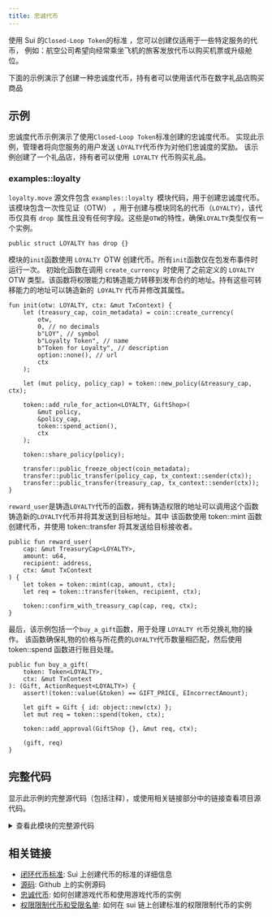 ```yaml
---
title: 忠诚代币
---
```


使用 Sui 的`Closed-Loop Token`的标准 ，您可以创建仅适用于一些特定服务的代币，
例如：航空公司希望向经常乘坐飞机的旅客发放代币以购买机票或升级舱位。

下面的示例演示了创建一种忠诚度代币，持有者可以使用该代币在数字礼品店购买商品

## 示例

忠诚度代币示例演示了使用`Closed-Loop Token`标准创建的忠诚度代币。
实现此示例，管理者将向您服务的用户发送 `LOYALTY`代币作为对他们忠诚度的奖励。
该示例创建了一个礼品店，持有者可以使用` LOYALTY` 代币购买礼品。

### examples::loyalty

`loyalty.move` 源文件包含 `examples::loyalty `模块代码，用于创建忠诚度代币。该模块包含一次性见证（OTW）
，用于创建与模块同名的代币（`LOYALTY`），该代币仅具有 `drop `属性且没有任何字段。这些是`OTW`的特性，确保`LOYALTY`类型仅有一个实例。

```move
public struct LOYALTY has drop {}
```

模块的`init`函数使用 `LOYALTY `OTW 创建代币。所有`init`函数仅在包发布事件时运行一次。
初始化函数在调用 `create_currency `时使用了之前定义的 `LOYALTY `OTW 类型。该函数将权限能力和铸造能力转移到发布合约的地址。持有这些可转移能力的地址可以铸造新的` LOYALTY` 代币并修改其属性。

```move
fun init(otw: LOYALTY, ctx: &mut TxContext) {
    let (treasury_cap, coin_metadata) = coin::create_currency(
        otw,
        0, // no decimals
        b"LOY", // symbol
        b"Loyalty Token", // name
        b"Token for Loyalty", // description
        option::none(), // url
        ctx
    );

    let (mut policy, policy_cap) = token::new_policy(&treasury_cap, ctx);

    token::add_rule_for_action<LOYALTY, GiftShop>(
        &mut policy,
        &policy_cap,
        token::spend_action(),
        ctx
    );

    token::share_policy(policy);

    transfer::public_freeze_object(coin_metadata);
    transfer::public_transfer(policy_cap, tx_context::sender(ctx));
    transfer::public_transfer(treasury_cap, tx_context::sender(ctx));
}
```

`reward_user`是铸造`LOYALTY`代币的函数，拥有铸造权限的地址可以调用这个函数铸造新的`LOYALTY`代币并将其发送到目标地址。其中
该函数使用 token::mint 函数创建代币，并使用 token::transfer 将其发送给目标接收者。

```move
public fun reward_user(
    cap: &mut TreasuryCap<LOYALTY>,
    amount: u64,
    recipient: address,
    ctx: &mut TxContext
) {
    let token = token::mint(cap, amount, ctx);
    let req = token::transfer(token, recipient, ctx);

    token::confirm_with_treasury_cap(cap, req, ctx);
}
```

最后，该示例包括一个`buy_a_gift`函数，用于处理 `LOYALTY 代`币兑换礼物的操作。
该函数确保礼物的价格与所花费的`LOYALTY`代币数量相匹配，然后使用 token::spend 函数进行账目处理。

```move
public fun buy_a_gift(
    token: Token<LOYALTY>,
    ctx: &mut TxContext
): (Gift, ActionRequest<LOYALTY>) {
    assert!(token::value(&token) == GIFT_PRICE, EIncorrectAmount);

    let gift = Gift { id: object::new(ctx) };
    let mut req = token::spend(token, ctx);

    token::add_approval(GiftShop {}, &mut req, ctx);

    (gift, req)
}
```

## 完整代码

显示此示例的完整源代码（包括注释），或使用相关链接部分中的链接查看项目源代码。

<details>
<summary>
查看此模块的完整源代码
</summary>

```move
/// 该模块展示了一个封闭回路忠诚度代币。应用管理员会将 `Token` 作为奖励发送给用户以表彰他们的忠诚。该 `Token`
/// 可用于在商店中购买 `Gift`。
///
/// 操作：
/// - spend - 在商店中花费代币
module examples::loyalty {
    use sui::coin::{Self, TreasuryCap};
    use sui::token::{Self, ActionRequest, Token};

    /// 代币数量与 `GIFT_PRICE` 不匹配。
    const EIncorrectAmount: u64 = 0;

    /// `Gift` 的价格。
    const GIFT_PRICE: u64 = 10;

    /// 代币 / 硬币的一次性见证。
    public struct LOYALTY has drop {}

    /// 这是 `GiftShop` 的规则要求。规则不需要是独立的应用程序，有些规则作为应用程序本身的一部分是有意义的，比如这个。
    public struct GiftShop has drop {}

    /// Gift 对象 - 可用 10 个代币购买。
    public struct Gift has key, store {
        id: UID
    }

    // 创建一个新的 LOYALTY 货币，为其创建一个 `TokenPolicy`，并允许所有被奖励的用户花费 `Token`。
    fun init(otw: LOYALTY, ctx: &mut TxContext) {
        let (treasury_cap, coin_metadata) = coin::create_currency(
            otw,
            0, // 无小数位
            b"LOY", // 代币符号
            b"Loyalty Token", // 代币名称
            b"Token for Loyalty", // 代币描述
            option::none(), // 无网址
            ctx
        );

        let (mut policy, policy_cap) = token::new_policy(&treasury_cap, ctx);

        // 但我们通过这个商店限制了花费：
        token::add_rule_for_action<LOYALTY, GiftShop>(
            &mut policy,
            &policy_cap,
            token::spend_action(),
            ctx
        );

        token::share_policy(policy);

        transfer::public_freeze_object(coin_metadata);
        transfer::public_transfer(policy_cap, tx_context::sender(ctx));
        transfer::public_transfer(treasury_cap, tx_context::sender(ctx));
    }

    /// 实用函数，用于奖励用户。应用管理员可以调用此函数来奖励用户的忠诚 :)
    ///
    /// 默认情况下，持有 `TreasuryCap` 的人可以进行 `Mint` 操作，因此无需确认；然而，`transfer` 操作
    /// 需要确认，并且可以使用 `TreasuryCap` 进行确认。
    public fun reward_user(
        cap: &mut TreasuryCap<LOYALTY>,
        amount: u64,
        recipient: address,
        ctx: &mut TxContext
    ) {
        let token = token::mint(cap, amount, ctx);
        let req = token::transfer(token, recipient, ctx);

        token::confirm_with_treasury_cap(cap, req, ctx);
    }

    /// 用 10 个代币购买一个礼物。接收 `Gift`，并花费 `Token`
/// （存储在 `ActionRequest` 的 `burned_balance` 字段中）。
    public fun buy_a_gift(
        token: Token<LOYALTY>,
        ctx: &mut TxContext
    ): (Gift, ActionRequest<LOYALTY>) {
        assert!(token::value(&token) == GIFT_PRICE, EIncorrectAmount);

        let gift = Gift { id: object::new(ctx) };
        let mut req = token::spend(token, ctx);

        // 仅因为我们设置了此规则而需要
        token::add_approval(GiftShop {}, &mut req, ctx);

        (gift, req)
    }
}


```

</details>

## 相关链接

- [闭环代币标准](../../../standards/closed-loop-token.mdx): Sui 上创建代币的标准的详细信息
- [源码](https://github.com/MystenLabs/sui/blob/main/examples/move/token/sources/loyalty.move): Github 上的实例源码
- [忠诚代币](./loyalty-tokens.mdx): 如何创建游戏代币和使用游戏代币的实例
- [权限限制代币和受限名单](./regulated-coin-and-deny-list.mdx): 如何在 sui 链上创建标准的权限限制代币的实例
